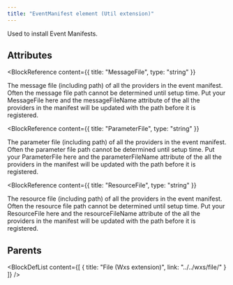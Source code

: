 ```yaml
---
title: "EventManifest element (Util extension)"
---
```



Used to install Event Manifests.


## Attributes

<BlockWrapper>

  <BlockReference
    content={{
      title: "MessageFile",
      type: "string"
    }}
  >
  The message file (including path) of all the providers in the event manifest. Often the message file path cannot be determined until setup time. Put your MessageFile here and the messageFileName attribute of the all the providers in the manifest will be updated with the path before it is registered.
  </BlockReference>

  <BlockReference
    content={{
      title: "ParameterFile",
      type: "string"
    }}
  >
  The parameter file (including path) of all the providers in the event manifest. Often the parameter file path cannot be determined until setup time. Put your ParameterFile here and the parameterFileName attribute of the all the providers in the manifest will be updated with the path before it is registered.
  </BlockReference>

  <BlockReference
    content={{
      title: "ResourceFile",
      type: "string"
    }}
  >
  The resource file (including path) of all the providers in the event manifest. Often the resource file path cannot be determined until setup time. Put your ResourceFile here and the resourceFileName attribute of the all the providers in the manifest will be updated with the path before it is registered.
  </BlockReference>

</BlockWrapper>


## Parents

<BlockDefList content={[
    {
      title: "File (Wxs extension)",
      link: "../../wxs/file/"
    }
  ]}
/>